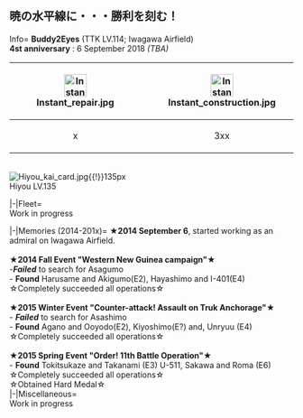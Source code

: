 <p style="text-align:center;">
</p>
=='''<span style="font-size:20px;">暁の水平線に・・・勝利を刻む！</span>'''==
<tabber>
Info=
'''Buddy2Eyes''' (TTK LV.114; Iwagawa Airfield)
<br>
'''4st anniversary''' : 6 September 2018 ''(TBA)''

{| class="wikitable" align="center"
![[File:Instant repair.jpg|40x40px]]
![[File:Instant construction.jpg|40x40px]]
![[File:Development material.jpg|40x40px]]
![[File:Improvement Materials.png|40x40px]]
![[File:Medal.png|centre|40x40px]]
![[File:Blueprint.png|centre|40x40px]]
![[File:Fuel.png|30x30px]]
![[File:Ammunition.png|30x30px]]
![[File:Steel.png|30x30px]]
![[File:Bauxite.png|30x30px]]
|-
| style="text-align: center;" |x
| style="text-align: center;" |3xx
| style="text-align: center;" |4xx
| style="text-align: center;" |x
| style="text-align: center;" |2
| style="text-align: center;" |0
| style="text-align: center;" |x,xxx
| style="text-align: center;" |x,xxx
| style="text-align: center;" |x,xxx
| style="text-align: center;" |x,xxx
|}

<br>
[[File:Hiyou_kai_card.jpg{{!}}135px]]<br>
Hiyou LV.135


|-|Fleet=
<br>
Work in progress

|-|Memories (2014-201x)=
★'''2014 September 6''', started working as an admiral on Iwagawa Airfield.<br>
<br>
★'''2014 Fall Event "Western New Guinea campaign"'''★<br>
-'''''Failed''''' to search for Asagumo<br>
- '''Found''' Harusame and Akigumo(E2), Hayashimo and I-401(E4)<br>
☆Completely succeeded all operations☆<br>
<br>
★'''2015 Winter Event "Counter-attack! Assault on Truk Anchorage"'''★<br>
- '''''Failed''''' to search for Asashimo<br>
- '''Found''' Agano and Ooyodo(E2), Kiyoshimo(E?) and, Unryuu (E4)<br>
☆Completely succeeded all operations☆<br>
<br>
★'''2015 Spring Event "Order! 11th Battle Operation"'''★<br>
- '''Found''' Tokitsukaze and Takanami (E3) U-511, Sakawa and Roma (E6)<br>
☆Completely succeeded all operations☆<br>
☆Obtained Hard Medal☆<br>

|-|Miscellaneous=
<br>
Work in progress
</tabber>